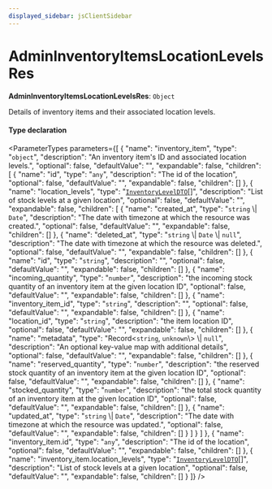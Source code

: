 ```yaml
---
displayed_sidebar: jsClientSidebar
---
```



# AdminInventoryItemsLocationLevelsRes

 **AdminInventoryItemsLocationLevelsRes**: `Object`

Details of inventory items and their associated location levels.

#### Type declaration

<ParameterTypes parameters={[
  {
    "name": "inventory_item",
    "type": "`object`",
    "description": "An inventory item's ID and associated location levels.",
    "optional": false,
    "defaultValue": "",
    "expandable": false,
    "children": [
      {
        "name": "id",
        "type": "`any`",
        "description": "The id of the location",
        "optional": false,
        "defaultValue": "",
        "expandable": false,
        "children": []
      },
      {
        "name": "location_levels",
        "type": "[`InventoryLevelDTO`](internal.InventoryLevelDTO.mdx)[]",
        "description": "List of stock levels at a given location",
        "optional": false,
        "defaultValue": "",
        "expandable": false,
        "children": [
          {
            "name": "created_at",
            "type": "`string` \\| `Date`",
            "description": "The date with timezone at which the resource was created.",
            "optional": false,
            "defaultValue": "",
            "expandable": false,
            "children": []
          },
          {
            "name": "deleted_at",
            "type": "`string` \\| `Date` \\| ``null``",
            "description": "The date with timezone at which the resource was deleted.",
            "optional": false,
            "defaultValue": "",
            "expandable": false,
            "children": []
          },
          {
            "name": "id",
            "type": "`string`",
            "description": "",
            "optional": false,
            "defaultValue": "",
            "expandable": false,
            "children": []
          },
          {
            "name": "incoming_quantity",
            "type": "`number`",
            "description": "the incoming stock quantity of an inventory item at the given location ID",
            "optional": false,
            "defaultValue": "",
            "expandable": false,
            "children": []
          },
          {
            "name": "inventory_item_id",
            "type": "`string`",
            "description": "",
            "optional": false,
            "defaultValue": "",
            "expandable": false,
            "children": []
          },
          {
            "name": "location_id",
            "type": "`string`",
            "description": "the item location ID",
            "optional": false,
            "defaultValue": "",
            "expandable": false,
            "children": []
          },
          {
            "name": "metadata",
            "type": "Record<`string`, `unknown`\\> \\| ``null``",
            "description": "An optional key-value map with additional details",
            "optional": false,
            "defaultValue": "",
            "expandable": false,
            "children": []
          },
          {
            "name": "reserved_quantity",
            "type": "`number`",
            "description": "the reserved stock quantity of an inventory item at the given location ID",
            "optional": false,
            "defaultValue": "",
            "expandable": false,
            "children": []
          },
          {
            "name": "stocked_quantity",
            "type": "`number`",
            "description": "the total stock quantity of an inventory item at the given location ID",
            "optional": false,
            "defaultValue": "",
            "expandable": false,
            "children": []
          },
          {
            "name": "updated_at",
            "type": "`string` \\| `Date`",
            "description": "The date with timezone at which the resource was updated.",
            "optional": false,
            "defaultValue": "",
            "expandable": false,
            "children": []
          }
        ]
      }
    ]
  },
  {
    "name": "inventory_item.id",
    "type": "`any`",
    "description": "The id of the location",
    "optional": false,
    "defaultValue": "",
    "expandable": false,
    "children": []
  },
  {
    "name": "inventory_item.location_levels",
    "type": "[`InventoryLevelDTO`](internal.InventoryLevelDTO.mdx)[]",
    "description": "List of stock levels at a given location",
    "optional": false,
    "defaultValue": "",
    "expandable": false,
    "children": []
  }
]} />
